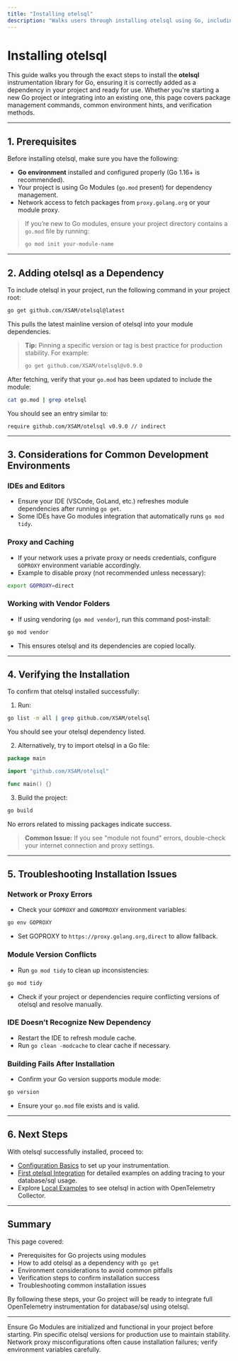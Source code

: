```yaml
---
title: "Installing otelsql"
description: "Walks users through installing otelsql using Go, including package management commands and hints for common development environments. Covers how to add otelsql as a dependency and verify its installation."
---
```


# Installing otelsql

This guide walks you through the exact steps to install the **otelsql** instrumentation library for Go, ensuring it is correctly added as a dependency in your project and ready for use. Whether you're starting a new Go project or integrating into an existing one, this page covers package management commands, common environment hints, and verification methods.

---

## 1. Prerequisites

Before installing otelsql, make sure you have the following:

- **Go environment** installed and configured properly (Go 1.16+ is recommended).
- Your project is using Go Modules (`go.mod` present) for dependency management.
- Network access to fetch packages from `proxy.golang.org` or your module proxy.

> If you’re new to Go modules, ensure your project directory contains a `go.mod` file by running:
>
> ```bash
> go mod init your-module-name
> ```

---

## 2. Adding otelsql as a Dependency

To include otelsql in your project, run the following command in your project root:

```bash
go get github.com/XSAM/otelsql@latest
```

This pulls the latest mainline version of otelsql into your module dependencies.

> **Tip:** Pinning a specific version or tag is best practice for production stability. For example:
>
> ```bash
> go get github.com/XSAM/otelsql@v0.9.0
> ```


After fetching, verify that your `go.mod` has been updated to include the module:

```bash
cat go.mod | grep otelsql
```

You should see an entry similar to:

```
require github.com/XSAM/otelsql v0.9.0 // indirect
```

---

## 3. Considerations for Common Development Environments

### IDEs and Editors
- Ensure your IDE (VSCode, GoLand, etc.) refreshes module dependencies after running `go get`.
- Some IDEs have Go modules integration that automatically runs `go mod tidy`.

### Proxy and Caching
- If your network uses a private proxy or needs credentials, configure `GOPROXY` environment variable accordingly.
- Example to disable proxy (not recommended unless necessary):

```bash
export GOPROXY=direct
```

### Working with Vendor Folders
- If using vendoring (`go mod vendor`), run this command post-install:

```bash
go mod vendor
```

- This ensures otelsql and its dependencies are copied locally.

---

## 4. Verifying the Installation

To confirm that otelsql installed successfully:

1. Run:

```bash
go list -m all | grep github.com/XSAM/otelsql
```

You should see your otelsql dependency listed.

2. Alternatively, try to import otelsql in a Go file:

```go
package main

import "github.com/XSAM/otelsql"

func main() {}
```

3. Build the project:

```bash
go build
```

No errors related to missing packages indicate success.

> **Common Issue:** 
> If you see "module not found" errors, double-check your internet connection and proxy settings.

---

## 5. Troubleshooting Installation Issues

### Network or Proxy Errors
- Check your `GOPROXY` and `GONOPROXY` environment variables:

```bash
go env GOPROXY
```

- Set GOPROXY to `https://proxy.golang.org,direct` to allow fallback.

### Module Version Conflicts
- Run `go mod tidy` to clean up inconsistencies:

```bash
go mod tidy
```

- Check if your project or dependencies require conflicting versions of otelsql and resolve manually.

### IDE Doesn’t Recognize New Dependency
- Restart the IDE to refresh module cache.
- Run `go clean -modcache` to clear cache if necessary.

### Building Fails After Installation
- Confirm your Go version supports module mode:

```bash
go version
```

- Ensure your `go.mod` file exists and is valid.

---

## 6. Next Steps

With otelsql successfully installed, proceed to:

- [Configuration Basics](/getting-started/configuration-usage/basic-configuration) to set up your instrumentation.
- [First otelsql Integration](/getting-started/configuration-usage/first-otel-instrumentation) for detailed examples on adding tracing to your database/sql usage.
- Explore [Local Examples](/getting-started/examples-integration/local-quickstart-examples) to see otelsql in action with OpenTelemetry Collector.

---

## Summary
This page covered:

- Prerequisites for Go projects using modules
- How to add otelsql as a dependency with `go get`
- Environment considerations to avoid common pitfalls
- Verification steps to confirm installation success
- Troubleshooting common installation issues

By following these steps, your Go project will be ready to integrate full OpenTelemetry instrumentation for database/sql using otelsql.

---

<Check>
Ensure Go Modules are initialized and functional in your project before starting.
</Check>

<Tip>
Pin specific otelsql versions for production use to maintain stability.
</Tip>

<Warning>
Network proxy misconfigurations often cause installation failures; verify environment variables carefully.
</Warning>
